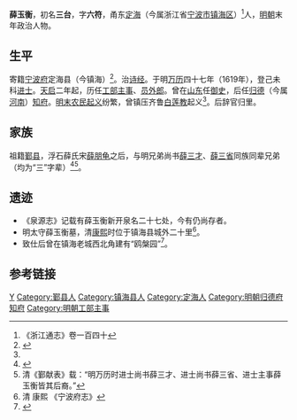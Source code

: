 '''薛玉衡'''{{BD|？||？||catIdx=X薛}}，初名'''三台'''，字'''六符'''，甬东[[定海|定海]]（今属浙江省[[宁波市|宁波市]][[镇海区|镇海区]]）<ref>《浙江通志》卷一百四十</ref>人，[[明朝|明朝]]末年政治人物。

==生平==
寄籍[[宁波府|宁波府]]定海县（今镇海）<ref name="hsu">{{cite web|url=http://www.zjda.gov.cn/dadb/tszt/mrcd/201209/t20120912_157365.html|title=薛玉衡|publisher=浙江历史名人辞典|deadurl=yes|archiveurl=https://web.archive.org/web/20160304135033/http://www.zjda.gov.cn/dadb/tszt/mrcd/201209/t20120912_157365.html|archivedate=2016-03-04|df=}}</ref>。治[[诗经|诗经]]。于明[[万历|万历]]四十七年（1619年），登己未科[[进士|进士]]。[[天启|天启]]二年起，历任[[工部|工部]][[主事|主事]]、[[员外郎|员外郎]]。曾在[[山东|山东]]任[[御史|御史]]，后任[[归德|归德]]（今属[[河南|河南]]）[[知府|知府]]。[[明末农民起义|明末农民起义]]纷繁，曾镇压齐鲁[[白莲教|白莲教]]起义<ref name="hsu"/>。后辞官归里。

== 家族 ==
祖籍[[鄞县|鄞县]]，浮石薛氏宋[[薛朋龟|薛朋龟]]之后，与明兄弟尚书[[薛三才|薛三才]]、[[薛三省|薛三省]]同族同辈兄弟（均为“三”字辈）<ref>{{cite web|url=http://www.cnbsz.org.cn/szbook/view.aspx?CategoryId=1302&Page_No=1098&maxPage=1118|title=薛|publisher=宁波市志外编|deadurl=yes|archiveurl=https://web.archive.org/web/20160806160333/http://www.cnbsz.org.cn/szbook/view.aspx?CategoryId=1302&Page_No=1098&maxPage=1118|archivedate=2016-08-06}}</ref><ref>清《鄞献表》载：“明万历时进士尚书薛三才、进士尚书薛三省、进士主事薛玉衡皆其后裔。”</ref>。

==遗迹==
* 《泉源志》记载有薛玉衡新开泉名二十七处，今有仍尚存者。
* 明太守薛玉衡墓，清[[康熙|康熙]]时位于镇海县城外二十里<ref>清 康熙 《宁波府志》</ref>。
* 致仕后曾在镇海老城西北角建有“鸥槃园”<ref>{{cite web|url=http://zbswh.zhxww.net/gaer/zb4/zhdl/201306/20130627101545.asp |title=走近幼时邻家高楼：三层楼下弄 |publisher=招宝山文化 |date=2013-06-27}}</ref>。

==参考链接==
{{reflist|2}}
{{start box}}
{{s-off}}
{{s-before|[[湯道衡|湯道衡]]}}
{{s-title|明朝歸德府知府|1626年－1628年}}
{{s-after|[[董嗣湛|董嗣湛]]}}
{{end box}}

{{萬曆四十七年己未科殿試金榜}}

{{Authority control}}

{{DEFAULTSORT:}}
[[Category:浮石薛氏|Y]]
[[Category:鄞县人|Category:鄞县人]]
[[Category:镇海县人|Category:镇海县人]]
[[Category:定海人|Category:定海人]]
[[Category:明朝归德府知府|Category:明朝归德府知府]]
[[Category:明朝工部主事|Category:明朝工部主事]]